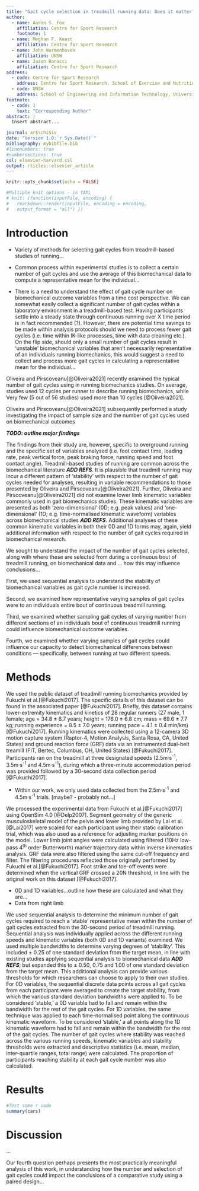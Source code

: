 ```yaml
---
title: "Gait cycle selection in treadmill running data: Does it matter?"
author:
  - name: Aaron S. Fox
    affiliation: Centre for Sport Research
    footnote: 1
  - name: Meghan F. Keast
    affiliation: Centre for Sport Research
  - name: John Warmenhoven
    affiliation: UNSW
  - name: Jason Bonacci
    affiliation: Centre for Sport Research
address:
  - code: Centre for Sport Research
    address: Centre for Sport Research, School of Exercise and Nutrition Sciences, Deakin University, Geelong, Australia
  - code: UNSW
    address: School of Engineering and Information Technology, University of New South Wales, Canberra, Australia
footnote:
  - code: 1
    text: "Corresponding Author"
abstract: |
  Insert abstract...

journal: ar$\chi$iv
date: "Version 1.0:`r Sys.Date()`"
bibliography: mybibfile.bib
#linenumbers: true
#numbersections: true
csl: elsevier-harvard.csl
output: rticles::elsevier_article
---
```


```r

knitr::opts_chunk$set(echo = FALSE)

#Multiple knit options - in YAML
# knit: (function(inputFile, encoding) {
#   rmarkdown::render(inputFile, encoding = encoding,
#   output_format = "all") })

```
                                                  
# Introduction


- Variety of methods for selecting gait cycles from treadmill-based studies of running...


- Common process within experimental studies is to collect a certain number of gait cycles and use the average of this biomechanical data to compute a representative mean for the individual...


- There is a need to understand the effect of gait cycle number on biomechanical outcome variables from a time cost perspective. We can somewhat easily collect a significant number of gait cycles within a laboratory environment in a treadmill-based test. Having participants settle into a steady state through continuous running over X time period is in fact recommended (?). However, there are potential time savings to be made within analysis protocols should we need to process fewer gait cycles (i.e. time within IK-like processes, time with data cleaning etc.). On the flip side, should only a small number of gait cycles result in 'unstable' biomechanical variables that aren't necessarily representative of an individuals running biomechanics, this would suggest a need to collect and process more gait cycles in calculating a representative mean for the individual... 



Oliveira and Pirscoveanu[@Oliveira2021] recently examined the typical number of gait cycles using in running biomechanics studies. On average, studies used 12 cycles per runner to describe running biomechanics, while Very few (5 out of 56 studies) used more than 10 cycles [@Oliveira2021]. 


Oliveira and Pirscoveanu[@Oliveira2021] subsequently performed a study investigating the impact of sample size and the number of gait cycles used on biomechanical outcomes

***TODO: outline major findings*** 

The findings from their study are, however, specific to overground running and the specific set of variables analysed (i.e. foot contact time, loading rate, peak vertical force, peak braking force, running speed and foot contact angle). Treadmill-based studies of running are common across the biomechanical literature ***ADD REFS***. It is plausible that treadmill running may incur a different pattern of 'stability' with respect to the number of gait cycles needed for analyses, resulting in variable recommendations to those presented by Oliveira and Pirscoveanu[@Oliveira2021]. Further, Oliveira and Pirscoveanu[@Oliveira2021] did not examine lower limb kinematic variables commonly used in gait biomechanics studies. These kinematic variables are presented as both 'zero-dimensional' (0D; e.g. peak values) and 'one-dimensional' (1D; e.g. time-normalised kinematic waveform) variables across biomechanical studies ***ADD REFS***. Additional analyses of these common kinematic variables in both their 0D and 1D forms may, again, yield additional information with respect to the number of gait cycles required in biomechanical research. 


We sought to understand the impact of the number of gait cycles selected, along with where these are selected from during a continuous bout of treadmill running, on biomechanical data and ... how this may influence conclusions...

First, we used sequential analysis to understand the stability of biomechanical variables as gait cycle number is increased.

Second, we examined how representative varying samples of gait cycles were to an individuals entire bout of continuous treadmill running.

Third, we examined whether sampling gait cycles of varying number from different sections of an individuals bout of continuous treadmill running could influence biomechanical outcome variables.

Fourth, we examined whether varying samples of gait cycles could influence our capacity to detect biomechanical differences between conditions — specifically, between running at two different speeds.


# Methods


We used the public dataset of treadmill running biomechanics provided by Fukuchi et al.[@Fukuchi2017]. The specific details of this dataset can be found in the associated paper [@Fukuchi2017]. Briefly, this dataset contains lower-extremity kinematics and kinetics of 28 regular runners (27 male, 1 female; age = 34.8 ± 6.7 years; height = 176.0 ± 6.8 cm; mass = 69.6 ± 7.7 kg; running experience = 8.5 ± 7.0 years; running pace = 4.1 ± 0.4 min/km) [@Fukuchi2017]. Running kinematics were collected using a 12-camera 3D motion capture system (Raptor-4, Motion Analysis, Santa Rosa, CA, United States) and ground reaction force (GRF) data via an instrumented dual-belt treamill (FIT, Bertec, Columbus, OH, United States) [@Fukuchi2017]. Participants ran on the treadmill at three designated speeds (2.5m·s^-1^, 3.5m·s^-1^ and 4.5m·s^-1^), during which a three-minute accommodation period was provided followed by a 30-second data collection period [@Fukuchi2017]. 


- Within our work, we only used data collected from the 2.5m·s^-1^ and 4.5m·s^-1^ trials. [maybe? - probably not...]

We processed the experimental data from Fukuchi et al.[@Fukuchi2017] using OpenSim 4.0 [@Delp2007]. Segment geometry of the generic musculoskeletal model of the pelvis and lower limb provided by Lai et al.[@Lai2017] were scaled for each participant using their static calibration trial, which was also used as a reference for adjusting marker positions on the model. Lower limb joint angles were calculated using filtered (10Hz low-pass 4^th^ order Butterworth) marker trajectory data within inverse kinematics analysis. GRF data were also filtered using the same cut-off frequency and filter. The filtering procedures reflected those originally performed by Fukuchi et al.[@Fukuchi2017]. Foot strike and toe-off events were determined when the vertical GRF crossed a 20N threshold, in line with the original work on this dataset [@Fukuchi2017].



- 0D and 1D variables...outline how these are calculated and what they are...
- Data from right limb


We used sequential analysis to determine the minimum number of gait cycles required to reach a 'stable' representative mean within the number of gait cycles extracted from the 30-second period of treadmill running. Sequential analysis was individually applied across the different running speeds and kinematic variables (both 0D and 1D variants) examined. We used multiple bandwidths to determine varying degrees of 'stability'. This included ± 0.25 of one standard deviation from the target mean, in line with existing studies applying sequential analysis to biomechanical data ***ADD REFS***; but expanded this to ± 0.50, 0.75 and 1.00 of one standard deviation from the target mean. This additional analysis can provide various thresholds for which researchers can choose to apply to their own studies. For 0D variables, the sequential discrete data points across all gait cycles from each participant were averaged to create the target stability, from which the various standard deviation bandwidths were applied to. To be considered 'stable,' a 0D variable had to fall and remain within the bandwidth for the rest of the gait cycles. For 1D variables, the same technique was applied to each time-normalised point along the continuous kinematic waveform. To be considered 'stable,' a all points along the 1D kinematic waveform had to fall and remain within the bandwidth for the rest of the gait cycles. The number of gait cycles where stability was reached across the various running speeds, kinematic variables and stability thresholds were extracted and descriptive statistics (i.e. mean, median, inter-quartile ranges, total range) were calculated. The proportion of participants reaching stability at each gait cycle number was also calculated.


# Results





``` r

#Test some r code
summary(cars)

```




# Discussion

...

Our fourth question perhaps presents the most practically meaningful analysis of this work, in understanding how the number and selection of gait cycles could impact the conclusions of a comparative study using a paired design...

